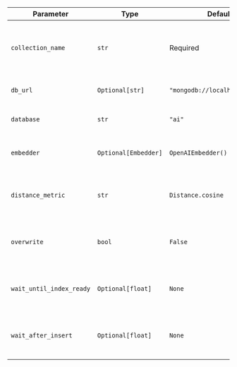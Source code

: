 | Parameter                | Type                 | Default                        | Description                                                  |
| ------------------------ | -------------------- | ------------------------------ | ------------------------------------------------------------ |
| `collection_name`        | `str`                | Required                       | Name of the MongoDB collection to store vectors and metadata |
| `db_url`                 | `Optional[str]`      | `"mongodb://localhost:27017/"` | MongoDB connection string                                    |
| `database`               | `str`                | `"ai"`                         | Name of the MongoDB database                                 |
| `embedder`               | `Optional[Embedder]` | `OpenAIEmbedder()`             | Embedder instance to generate embeddings                     |
| `distance_metric`        | `str`                | `Distance.cosine`              | Distance metric to use for similarity search                 |
| `overwrite`              | `bool`               | `False`                        | Whether to overwrite existing collection and index           |
| `wait_until_index_ready` | `Optional[float]`    | `None`                         | Time in seconds to wait until the index is ready             |
| `wait_after_insert`      | `Optional[float]`    | `None`                         | Time in seconds to wait after inserting documents            |
